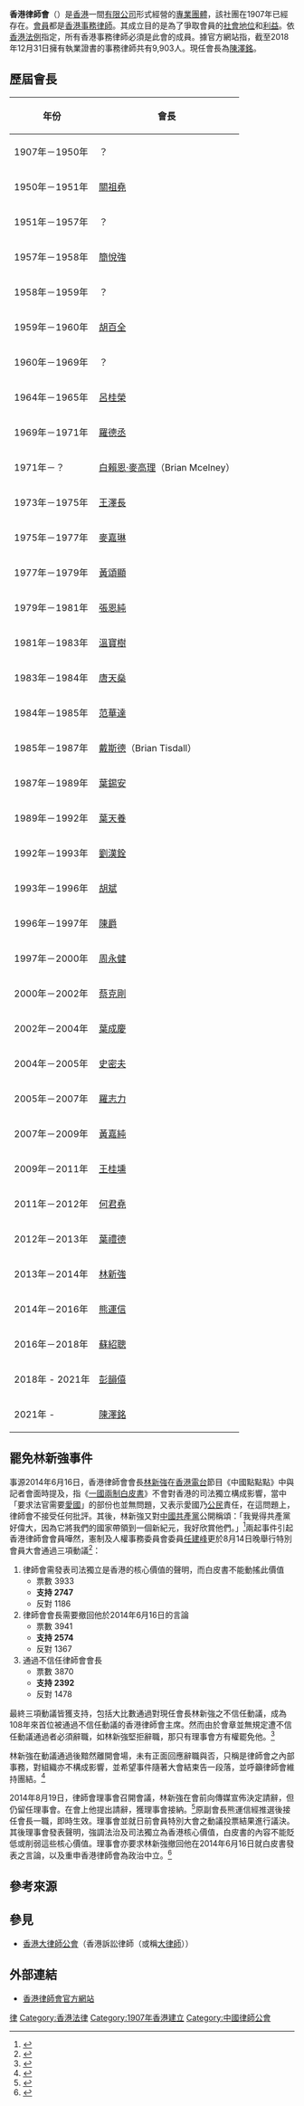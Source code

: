 '''香港律師會'''（{{lang-en|The Law Society of Hong Kong}}）是[[香港|香港]]一間[[有限公司|有限公司]]形式經營的[[專業|專業]][[團體|團體]]，該社團在1907年已經存在。[[會員|會員]]都是[[事務律師|香港事務律師]]。其成立目的是為了爭取會員的[[社會地位|社會地位]]和[[利益|利益]]。依[[香港法例|香港法例]]指定，所有香港事務律師必須是此會的成員。據官方網站指，截至2018年12月31日擁有執業證書的事務律師共有9,903人。現任會長為[[陳澤銘|陳澤銘]]。

==歷屆會長==
{| class="wikitable"
|+
!年份
!會長
|-
|1907年－1950年
|？
|-
|1950年－1951年
|[[關祖堯|關祖堯]]
|-
|1951年－1957年
|？
|-
|1957年－1958年
|[[簡悅強|簡悅強]]
|-
|1958年－1959年
|？
|-
|1959年－1960年
|[[胡百全|胡百全]]
|-
|1960年－1969年
|？
|-
|1964年－1965年
|[[呂桂榮|呂桂榮]]
|-
|1969年－1971年
|[[羅德丞|羅德丞]]
|-
|1971年－？
|[[白賴恩‧麥高理|白賴恩‧麥高理]]（Brian Mcelney）
|-
|1973年－1975年
|[[王澤長|王澤長]]
|-
|1975年－1977年
|[[麥嘉琳|麥嘉琳]]
|-
|1977年－1979年
|[[黃頌顯|黃頌顯]]
|-
|1979年－1981年
|[[張恩純|張恩純]]
|-
|1981年－1983年
|[[溫寶樹|溫寶樹]]
|-
|1983年－1984年
|[[唐天燊|唐天燊]]
|-
|1984年－1985年
|[[范華達|范華達]]
|-
|1985年－1987年
|[[戴斯德_(律師)|戴斯德]]（Brian Tisdall）
|-
|1987年－1989年
|[[葉錫安|葉錫安]]
|-
|1989年－1992年
|[[葉天養|葉天養]]
|-
|1992年－1993年
|[[劉漢銓|劉漢銓]]
|-
|1993年－1996年
|[[胡斌_(香港)|胡斌]]
|-
|1996年－1997年
|[[陳爵|陳爵]]
|-
|1997年－2000年
|[[周永健|周永健]]
|-
|2000年－2002年
|[[蔡克剛|蔡克剛]]
|-
|2002年－2004年
|[[葉成慶|葉成慶]]
|-
|2004年－2005年
|[[史密夫|史密夫]]
|-
|2005年－2007年
|[[羅志力|羅志力]]
|-
|2007年－2009年
|[[黃嘉純|黃嘉純]]
|-
|2009年－2011年
|[[王桂壎|王桂壎]]
|-
|2011年－2012年
|[[何君堯|何君堯]]
|-
|2012年－2013年
|[[葉禮德|葉禮德]]
|-
|2013年－2014年
|[[林新強|林新強]]
|-
|2014年－2016年
|[[熊運信|熊運信]]
|-
|2016年－2018年
|[[蘇紹聰|蘇紹聰]]
|-
|2018年 - 2021年
|[[彭韻僖|彭韻僖]]
|-
|2021年 - 
|[[陳澤銘|陳澤銘]]
|}

==罷免林新強事件==
事源2014年6月16日，香港律師會會長[[林新強|林新強]]在[[香港電台|香港電台]]節目《中國點點點》中與記者會面時提及，指《[[一國兩制白皮書|一國兩制白皮書]]》不會對香港的司法獨立構成影響，當中「要求法官需要[[愛國|愛國]]」的部份也並無問題，又表示愛國乃[[公民|公民]]責任，在這問題上，律師會不接受任何批評。其後，林新強又對[[中國共產黨|中國共產黨]]公開稱頌：「我覺得共產黨好偉大，因為它將我們的國家帶領到一個新紀元，我好欣賞他們。」<ref>{{cite news|url=http://www.inmediahk.net/2014062403|title=舢舨充炮艇，律師會會長林新強，你代表誰？|author=謝連忠|publisher=[[香港獨立媒體|香港獨立媒體]]|date=2014-06-24|accessdate=2014-08-15|archive-date=2019-08-13|archive-url=https://web.archive.org/web/20190813222857/http://www.inmediahk.net/2014062403|dead-url=no}}</ref>兩起事件引起香港律師會會員嘩然，憲制及人權事務委員會委員[[任建峰|任建峰]]更於8月14日晚舉行特別會員大會通過三項動議<ref>{{cite web|url=http://www.hklawsoc.org.hk/pub_c/news/press/20140814.asp|title=香港律師會特別會員大會新聞稿|publisher=香港律師會|date=2014-08-14|accessdate=2014-08-15|archive-date=2021-03-23|archive-url=https://web.archive.org/web/20210323010438/http://www.hklawsoc.org.hk/pub_c/news/press/20140814.asp|dead-url=no}}</ref>：

#律師會需發表司法獨立是香港的核心價值的聲明，而白皮書不能動搖此價值 
#*票數 3933
#*'''支持 2747'''
#*反對 1186
#律師會會長需要撤回他於2014年6月16日的言論
#*票數 3941
#*'''支持 2574''' 
#*反對 1367 
#通過不信任律師會會長
#*票數 3870 
#*'''支持 2392''' 
#*反對 1478 

最終三項動議皆獲支持，包括大比數通過對現任會長林新強之不信任動議，成為108年來首位被通過不信任動議的香港律師會主席。然而由於會章並無規定遭不信任動議通過者必須辭職，如林新強堅拒辭職，那只有理事會方有權罷免他。<ref>{{cite web|url=http://plastichk.blogspot.hk/2014/08/blog-post_15.html|title=律師會與林新強的抉擇|publisher=[[每日一膠．荒謬的香港|每日一膠．荒謬的香港]]|date=2014-08-14|accessdate=2014-08-15|archive-date=2017-03-26|archive-url=https://web.archive.org/web/20170326161312/http://plastichk.blogspot.hk/2014/08/blog-post_15.html|dead-url=no}}</ref>

林新強在動議通過後黯然離開會場，未有正面回應辭職與否，只稱是律師會之內部事務，對組織亦不構成影響，並希望事件隨著大會結束告一段落，並呼籲律師會維持團結。<ref>{{cite news|url=http://www.bbc.co.uk/zhongwen/trad/china/2014/08/140814_hk_lawyers.shtml|title=香港律師會通過不信任會長林新強動議|publisher=[[BBC中文網|BBC中文網]]|date=2014-08-14|accessdate=2014-08-15|archive-date=2014-08-17|archive-url=https://web.archive.org/web/20140817223743/http://www.bbc.co.uk/zhongwen/trad/china/2014/08/140814_hk_lawyers.shtml|dead-url=no}}</ref>

2014年8月19日，律師會理事會召開會議，林新強在會前向傳媒宣佈決定請辭，但仍留任理事會。在會上他提出請辭，獲理事會接納。<ref>{{cite news|title=林新強辭任律師會會長|url=http://www.am730.com.hk/article-222723|accessdate=2015-10-10|publisher=AM730|date=2014-08-20|archive-date=2016-03-04|archive-url=https://web.archive.org/web/20160304200545/http://www.am730.com.hk/article-222723|dead-url=no}}</ref>原副會長熊運信經推選後接任會長一職，即時生效。理事會並就日前會員特別大會之動議投票結果進行議決。其後理事會發表聲明，強調法治及司法獨立為香港核心價值，白皮書的內容不能貶低或削弱這些核心價值。理事會亦要求林新強撤回他在2014年6月16日就白皮書發表之言論，以及重申香港律師會為政治中立。<ref>{{cite web|title=新聞稿|url=http://www.hklawsoc.org.hk/pub_c/news/press/20140819.asp|publisher=香港律師會|date=2014-08-19|accessdate=2015-10-10}}</ref>

==參考來源==
{{reflist|2}}

==參見==
*[[香港大律師公會|香港大律師公會]]（香港訴訟律師（或稱[[大律師|大律師]]））

==外部連結==
*[http://www.hklawsoc.org.hk/pub_c/default.asp 香港律師會官方網站] {{Wayback|url=http://www.hklawsoc.org.hk/pub_c/default.asp |date=20210518114753 }}

[[Category:香港專業團體|律]]
[[Category:香港法律|Category:香港法律]]
[[Category:1907年香港建立|Category:1907年香港建立]]
[[Category:中國律師公會|Category:中國律師公會]]